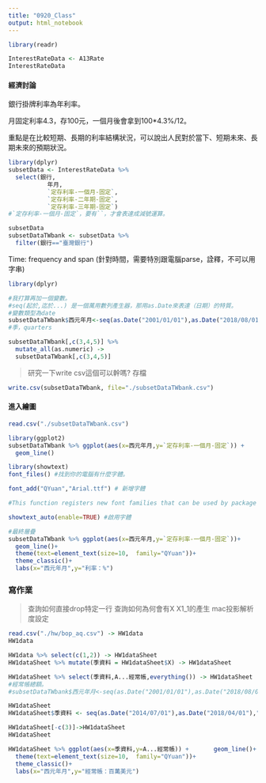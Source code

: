```yaml
---
title: "0920_Class"
output: html_notebook
---
```


```r
library(readr)
```

```r
InterestRateData <- A13Rate
InterestRateData
```

#### 經濟討論

銀行掛牌利率為年利率。

月固定利率4.3，存100元，一個月後會拿到100*4.3%/12。

重點是在比較短期、長期的利率結構狀況，可以說出人民對於當下、短期未來、長期未來的預期狀況。


```r
library(dplyr)
subsetData <- InterestRateData %>%
  select(銀行,
           年月,
           `定存利率-一個月-固定`,
           `定存利率-二年期-固定`,
           `定存利率-三年期-固定`)
#`定存利率-一個月-固定`，要有``，才會表達成減號運算。
```

```r
subsetData
subsetDataTWbank <- subsetData %>%
  filter(銀行=="臺灣銀行")
```

Time: frequency and span (針對時間，需要特別跟電腦parse，詮釋，不可以用字串)
```r
library(dplyr)

#我打算再加一個變數。
#seq(起於,迄於...) 是一個萬用數列產生器，那用as.Date來表達（日期）的特質。
#變數類型為date
subsetDataTWbank$西元年月<-seq(as.Date("2001/01/01"),as.Date("2018/08/01"),"months") 
#季，quarters
```

```r
subsetDataTWbank[,c(3,4,5)] %>% 
  mutate_all(as.numeric) -> 
  subsetDataTWbank[,c(3,4,5)]
```

> 研究一下write csv這個可以幹嗎? 存檔

```r
write.csv(subsetDataTWbank, file="./subsetDataTWbank.csv")
```

#### 進入繪圖

```r
read.csv("./subsetDataTWbank.csv")
```

```r
library(ggplot2)
subsetDataTWbank %>% ggplot(aes(x=西元年月,y=`定存利率-一個月-固定`)) +
  geom_line()
```

```r
library(showtext)
font_files() #找到你的電腦有什麼字體。
```

```r
font_add("QYuan","Arial.ttf") # 新增字體

#This function registers new font families that can be used by package showtext and the SWF device in package R2SWF. Currently supported formats include but not limited to TrueType fonts(*.ttf, *.ttc) and OpenType fonts(*.otf).

showtext_auto(enable=TRUE) #啟用字體
```

```r
#最終層疊
subsetDataTWbank %>% ggplot(aes(x=西元年月,y=`定存利率-一個月-固定`))+
  geom_line()+
  theme(text=element_text(size=10,  family="QYuan"))+
  theme_classic()+
  labs(x="西元年月",y="利率：%")
```

### 寫作業

> 查詢如何直接drop特定一行
> 查詢如何為何會有X X1_1的產生
> mac投影解析度設定
```r
read.csv("./hw/bop_aq.csv") -> HW1data
HW1data
```

```r
HW1data %>% select(c(1,2)) -> HW1dataSheet
HW1dataSheet %>% mutate(季資料 = HW1dataSheet$X) -> HW1dataSheet

HW1dataSheet %>% select(季資料,A...經常帳,everything()) -> HW1dataSheet
#經常帳總額。
#subsetDataTWbank$西元年月<-seq(as.Date("2001/01/01"),as.Date("2018/08/01"),"months") 

HW1dataSheet
HW1dataSheet$季資料 <- seq(as.Date("2014/07/01"),as.Date("2018/04/01"),"quarters")

HW1dataSheet[-c(3)]->HW1dataSheet
HW1dataSheet

```

```r
HW1dataSheet %>% ggplot(aes(x=季資料,y=A...經常帳)) +       geom_line()+
  theme(text=element_text(size=10,  family="QYuan"))+
  theme_classic()+
  labs(x="西元年月",y="經常帳：百萬美元") 
```


